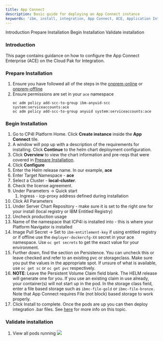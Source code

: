 ```yaml
---
title: App Connect
description: Basic guide for deploying an App Connect instance
keywords: 'ibm, install, integration, App Connect, ACE, Application Integration'
---
```


<AnchorLinks>
  <AnchorLink>Introduction</AnchorLink>
  <AnchorLink>Prepare Installation</AnchorLink>
  <AnchorLink>Begin Installation</AnchorLink>
  <AnchorLink>Validate installation</AnchorLink>
</AnchorLinks>

### **Introduction**
This page contains guidance on how to configure the App Connect Enterprise
(ACE) on the Cloud Pak for Integration.

### **Prepare Installation**

1. Ensure you have followed all of the steps in the
[onprem-online](../onprem-online) or
[onprem-offline](../onprem-offline)
2. Ensure permissions are set in your `ace` namespace
   ```
   oc adm policy add-scc-to-group ibm-anyuid-scc system:serviceaccounts:ace
   oc adm policy add-scc-to-group anyuid system:serviceaccounts:ace
   ```

### **Begin Installation**
1. Go to CP4I Platform Home. Click **Create instance** inside
the **App Connect** tile.
1. A window will pop up with a description of the requirements for
installing. Click **Continue** to the helm chart deployment
configuration.
  2. Click **Overview** to view the chart information and pre-reqs
  that were covered in [Prepare Installation](#prepare-installation).
3. Click **Configure**
4. Enter the Helm release name. In our example, **ace**
5. Enter Target Namespace - **ace**
6. Select a Cluster - **local-cluster**.
7. Check the license agreement.
8. Under Parameters -> Quick start
   1. Ingress - icp-proxy address defined during installation
9.  Click All Parameters
10. Under Server Chart Repository - make sure it is set to the right one
for your install (local registry or IBM Entitled Registry)
10. Uncheck production usage
11. Name of the namespace that ICP4I is installed into - this is where
your Platform Navigator is installed
12. Image Pull Secret -> Set to `ibm-entitlement-key` if using entitled
registry or if offline use the `deployer-dockercfg-XX` secret in your ace
namespace.  Use `oc get secrets` to get the exact value for your environment.
13. Further down, find the section on Persistence. You can uncheck this or
leave checked and refer to an existing pvc or storageclass.  Make sure you
put the values in the appropriate spot.  If unsure of what is available,
use `oc get sc` or `oc get pvc` respectively.
14. **NOTE**: Leave the Persistent Volume Claim field blank. The HELM
release will generate one for you. If you use an existing claim in use
already, your container(s) will not start up in the pod. In the storage
class field, enter a file based storage such as `ibmc-file-gold`
or `ibmc-file-bronze.` Note that App Connect requires File (not block)
based storage to work properly.
14. Click Install to complete.  Once the pods are up you can then deploy
integration .bar files.  See
[here](https://www.ibm.com/support/knowledgecenter/SSTTDS_11.0.0/com.ibm.ace.icp.doc/icp0015_.htm)
for more info on this topic.

### **Validate installation**

1. View all pods running
    ![](/assets/img/integration/deploy-integration/4.ace-pods.png)

